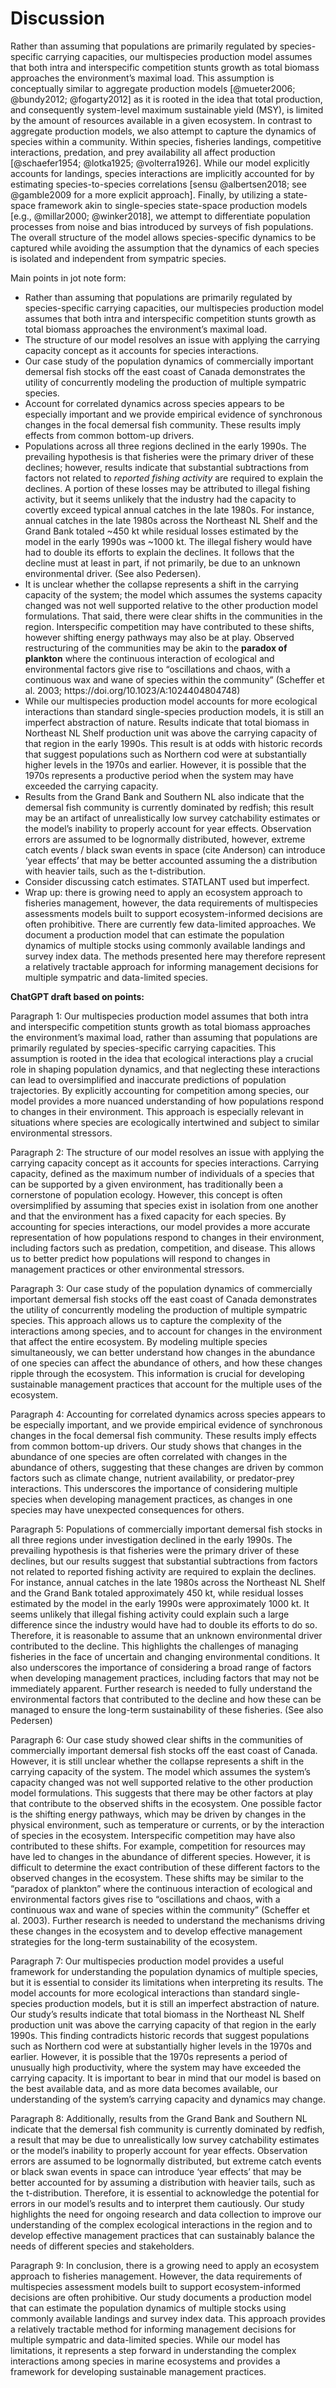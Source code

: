 
# Discussion  {-}

Rather than assuming that populations are primarily regulated by species-specific carrying capacities, our multispecies production model assumes that both intra and interspecific competition stunts growth as total biomass approaches the environment's maximal load. This assumption is conceptually similar to aggregate production models [@mueter2006; @bundy2012; @fogarty2012] as it is rooted in the idea that total production, and consequently system-level maximum sustainable yield (MSY), is limited by the amount of resources available in a given ecosystem. In contrast to aggregate production models, we also attempt to capture the dynamics of species within a community. Within species, fisheries landings, competitive interactions, predation, and prey availability all affect production [@schaefer1954; @lotka1925; @volterra1926]. While our model explicitly accounts for landings, species interactions are implicitly accounted for by estimating species-to-species correlations [sensu @albertsen2018; see @gamble2009 for a more explicit approach]. Finally, by utilizing a state-space framework akin to single-species state-space production models [e.g., @millar2000; @winker2018], we attempt to differentiate population processes from noise and bias introduced by surveys of fish populations. The overall structure of the model allows species-specific dynamics to be captured while avoiding the assumption that the dynamics of each species is isolated and independent from sympatric species.


Main points in jot note form:

- Rather than assuming that populations are primarily regulated by species-specific carrying capacities, our multispecies production model assumes that both intra and interspecific competition stunts growth as total biomass approaches the environment's maximal load. 
- The structure of our model resolves an issue with applying the carrying capacity concept as it accounts for species interactions.
- Our case study of the population dynamics of commercially important demersal fish stocks off the east coast of Canada demonstrates the utility of concurrently modeling the production of multiple sympatric species. 
- Account for correlated dynamics across species appears to be especially important and we provide empirical evidence of synchronous changes in the focal demersal fish community. These results imply effects from common bottom-up drivers.
- Populations across all three regions declined in the early 1990s. The prevailing hypothesis is that fisheries were the primary driver of these declines; however, results indicate that substantial subtractions from factors not related to *reported fishing activity* are required to explain the declines. A portion of these losses may be attributed to illegal fishing activity, but it seems unlikely that the industry had the capacity to covertly exceed typical annual catches in the late 1980s. For instance, annual catches in the late 1980s across the Northeast NL Shelf and the Grand Bank totaled ~450 kt while residual losses estimated by the model in the early 1990s was ~1000 kt. The illegal fishery would have had to double its efforts to explain the declines. It follows that the decline must at least in part, if not primarily, be due to an unknown environmental driver. (See also Pedersen).
- It is unclear whether the collapse represents a shift in the carrying capacity of the system; the model which assumes the systems capacity changed was not well supported relative to the other production model formulations. That said, there were clear shifts in the communities in the region. Interspecific competition may have contributed to these shifts, however shifting energy pathways may also be at play. Observed restructuring of the communities may be akin to the **paradox of plankton** where the continuous interaction of ecological and environmental factors give rise to "oscillations and chaos, with a continuous wax and wane of species within the community" (Scheffer et al. 2003; https://doi.org/10.1023/A:1024404804748)
- While our multispecies production model accounts for more ecological interactions than standard single-species production models, it is still an imperfect abstraction of nature. Results indicate that total biomass in Northeast NL Shelf production unit was above the carrying capacity of that region in the early 1990s. This result is at odds with historic records that suggest populations such as Northern cod were at substantially higher levels in the 1970s and earlier. However, it is possible that the 1970s represents a productive period when the system may have exceeded the carrying capacity.
- Results from the Grand Bank and Southern NL also indicate that the demersal fish community is currently dominated by redfish; this result may be an artifact of unrealistically low survey catchability estimates or the model's inability to properly account for year effects. Observation errors are assumed to be lognormally distributed, however, extreme catch events / black swan events in space (cite Anderson) can introduce 'year effects' that may be better accounted assuming the a distribution with heavier tails, such as the t-distribution.
- Consider discussing catch estimates. STATLANT used but imperfect.
- Wrap up: there is growing need to apply an ecosystem approach to fisheries management, however, the data requirements of multispecies assessments models built to support ecosystem-informed decisions are often prohibitive. There are currently few data-limited approaches. We document a production model that can estimate the population dynamics of multiple stocks using commonly available landings and survey index data. The methods presented here may therefore represent a relatively tractable approach for informing management decisions for multiple sympatric and data-limited species.



**ChatGPT draft based on points:**

Paragraph 1:
Our multispecies production model assumes that both intra and interspecific competition stunts growth as total biomass approaches the environment's maximal load, rather than assuming that populations are primarily regulated by species-specific carrying capacities. This assumption is rooted in the idea that ecological interactions play a crucial role in shaping population dynamics, and that neglecting these interactions can lead to oversimplified and inaccurate predictions of population trajectories. By explicitly accounting for competition among species, our model provides a more nuanced understanding of how populations respond to changes in their environment. This approach is especially relevant in situations where species are ecologically intertwined and subject to similar environmental stressors.

Paragraph 2:
The structure of our model resolves an issue with applying the carrying capacity concept as it accounts for species interactions. Carrying capacity, defined as the maximum number of individuals of a species that can be supported by a given environment, has traditionally been a cornerstone of population ecology. However, this concept is often oversimplified by assuming that species exist in isolation from one another and that the environment has a fixed capacity for each species. By accounting for species interactions, our model provides a more accurate representation of how populations respond to changes in their environment, including factors such as predation, competition, and disease. This allows us to better predict how populations will respond to changes in management practices or other environmental stressors.

Paragraph 3:
Our case study of the population dynamics of commercially important demersal fish stocks off the east coast of Canada demonstrates the utility of concurrently modeling the production of multiple sympatric species. This approach allows us to capture the complexity of the interactions among species, and to account for changes in the environment that affect the entire ecosystem. By modeling multiple species simultaneously, we can better understand how changes in the abundance of one species can affect the abundance of others, and how these changes ripple through the ecosystem. This information is crucial for developing sustainable management practices that account for the multiple uses of the ecosystem.

Paragraph 4:
Accounting for correlated dynamics across species appears to be especially important, and we provide empirical evidence of synchronous changes in the focal demersal fish community. These results imply effects from common bottom-up drivers. Our study shows that changes in the abundance of one species are often correlated with changes in the abundance of others, suggesting that these changes are driven by common factors such as climate change, nutrient availability, or predator-prey interactions. This underscores the importance of considering multiple species when developing management practices, as changes in one species may have unexpected consequences for others.

Paragraph 5:
Populations of commercially important demersal fish stocks in all three regions under investigation declined in the early 1990s. The prevailing hypothesis is that fisheries were the primary driver of these declines, but our results suggest that substantial subtractions from factors not related to reported fishing activity are required to explain the declines. For instance, annual catches in the late 1980s across the Northeast NL Shelf and the Grand Bank totaled approximately 450 kt, while residual losses estimated by the model in the early 1990s were approximately 1000 kt. It seems unlikely that illegal fishing activity could explain such a large difference since the industry would have had to double its efforts to do so. Therefore, it is reasonable to assume that an unknown environmental driver contributed to the decline. This highlights the challenges of managing fisheries in the face of uncertain and changing environmental conditions. It also underscores the importance of considering a broad range of factors when developing management practices, including factors that may not be immediately apparent. Further research is needed to fully understand the environmental factors that contributed to the decline and how these can be managed to ensure the long-term sustainability of these fisheries. (See also Pedersen)

Paragraph 6:
Our case study showed clear shifts in the communities of commercially important demersal fish stocks off the east coast of Canada. However, it is still unclear whether the collapse represents a shift in the carrying capacity of the system. The model which assumes the system's capacity changed was not well supported relative to the other production model formulations. This suggests that there may be other factors at play that contribute to the observed shifts in the ecosystem. One possible factor is the shifting energy pathways, which may be driven by changes in the physical environment, such as temperature or currents, or by the interaction of species in the ecosystem. Interspecific competition may have also contributed to these shifts. For example, competition for resources may have led to changes in the abundance of different species. However, it is difficult to determine the exact contribution of these different factors to the observed changes in the ecosystem. These shifts may be similar to the "paradox of plankton" where the continuous interaction of ecological and environmental factors gives rise to "oscillations and chaos, with a continuous wax and wane of species within the community" (Scheffer et al. 2003). Further research is needed to understand the mechanisms driving these changes in the ecosystem and to develop effective management strategies for the long-term sustainability of the ecosystem.

Paragraph 7:
Our multispecies production model provides a useful framework for understanding the population dynamics of multiple species, but it is essential to consider its limitations when interpreting its results. The model accounts for more ecological interactions than standard single-species production models, but it is still an imperfect abstraction of nature. Our study's results indicate that total biomass in the Northeast NL Shelf production unit was above the carrying capacity of that region in the early 1990s. This finding contradicts historic records that suggest populations such as Northern cod were at substantially higher levels in the 1970s and earlier. However, it is possible that the 1970s represents a period of unusually high productivity, where the system may have exceeded the carrying capacity. It is important to bear in mind that our model is based on the best available data, and as more data becomes available, our understanding of the system's carrying capacity and dynamics may change.

Paragraph 8:
Additionally, results from the Grand Bank and Southern NL indicate that the demersal fish community is currently dominated by redfish, a result that may be due to unrealistically low survey catchability estimates or the model's inability to properly account for year effects. Observation errors are assumed to be lognormally distributed, but extreme catch events or black swan events in space can introduce 'year effects' that may be better accounted for by assuming a distribution with heavier tails, such as the t-distribution. Therefore, it is essential to acknowledge the potential for errors in our model's results and to interpret them cautiously. Our study highlights the need for ongoing research and data collection to improve our understanding of the complex ecological interactions in the region and to develop effective management practices that can sustainably balance the needs of different species and stakeholders.

Paragraph 9:
In conclusion, there is a growing need to apply an ecosystem approach to fisheries management. However, the data requirements of multispecies assessment models built to support ecosystem-informed decisions are often prohibitive. Our study documents a production model that can estimate the population dynamics of multiple stocks using commonly available landings and survey index data. This approach provides a relatively tractable method for informing management decisions for multiple sympatric and data-limited species. While our model has limitations, it represents a step forward in understanding the complex interactions among species in marine ecosystems and provides a framework for developing sustainable management practices.

